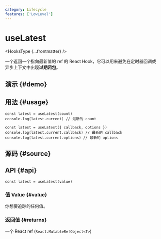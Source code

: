 ```yaml
---
category: Lifecycle
features: ['LowLevel']
---
```


# useLatest


<HooksType {...frontmatter} />

一个返回一个指向最新值的 ref 的 React Hook，它可以用来避免在定时器回调或异步上下文中出现**过期闭包**。

## 演示 \{#demo}


<App />

## 用法 \{#usage}

```tsx
const latest = useLatest(count)
console.log(latest.current) // 最新的 count

const latest = useLatest({ callback, options })
console.log(latest.current.callback) // 最新的 callback
console.log(latest.current.options) // 最新的 options
```

## 源码 \{#source}


<Source />

## API \{#api}

```tsx
const latest = useLatest(value)
```

### 值 Value \{#value}

你想要追踪的任何值。

### 返回值 \{#returns}

一个 React ref (`React.MutableRefObject<T>`)
